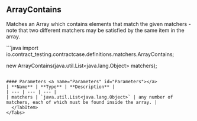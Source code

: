 
## ArrayContains

Matches an Array which contains elements that match the given matchers - note that two different matchers may be satisfied by the same item in the array.

<Tabs groupId="language">
  <TabItem value="java" label="Java">
```java
import io.contract_testing.contractcase.definitions.matchers.ArrayContains;

new ArrayContains(java.util.List<java.lang.Object> matchers);
```

#### Parameters <a name="Parameters" id="Parameters"></a>
| **Name** | **Type** | **Description** |
| --- | --- | --- |
| matchers | `java.util.List<java.lang.Object>` | any number of matchers, each of which must be found inside the array. |
  </TabItem>
</Tabs>
